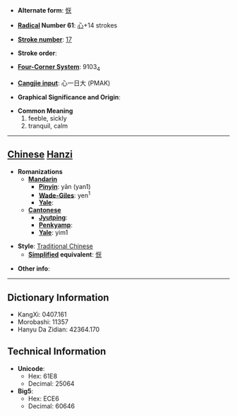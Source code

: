 * '''Alternate form''': [[恹]]

* '''[[Wiktionary:Chinese radical index| Radical]] Number 61''': [[Wiktionary:Chinese radical index 心|心]]+14 strokes

* '''[[Wiktionary:Chinese total strokes index|Stroke number]]''': [[Wiktionary:Chinese total strokes index 17|17]]

* '''Stroke order''': 

* '''[[Wiktionary:Chinese four corner index|Four-Corner System]]''': 9103<sub>4</sub>

* '''[[Wiktionary:Chinese Cangjie index|Cangjie input]]''': 心一日大 (PMAK)

* '''Graphical Significance and Origin''': 

* '''Common Meaning'''
*#feeble, sickly
*# tranquil, calm


----

== [[Chinese]] [[Hanzi]] ==

* '''Romanizations'''
** '''[[Mandarin]]'''
*** '''[[Pinyin]]''': yān (yan1)
*** '''[[Wade-Giles]]''': yen<sup>1</sup>
*** '''[[Yale]]''': 
** '''[[Cantonese]]'''
*** '''[[Jyutping]]''':
*** '''[[Penkyamp]]''': 
*** '''[[Yale]]''': yim1

* '''Style''': [[Traditional Chinese]] 
** '''[[Simplified Chinese|Simplified]] equivalent''': [[恹]]

* '''Other info''': 

----

== Dictionary Information ==

* KangXi: 0407.161
* Morobashi: 11357
* Hanyu Da Zidian: 42364.170

== Technical Information ==

* '''Unicode''':
** Hex: 61E8
** Decimal: 25064
* '''Big5''':
** Hex: ECE6
** Decimal: 60646